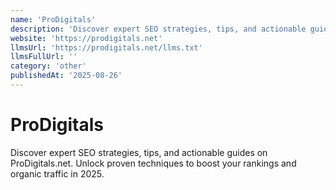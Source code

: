 ```yaml
---
name: 'ProDigitals'
description: 'Discover expert SEO strategies, tips, and actionable guides on ProDigitals.net. Unlock proven techniques to boost your rankings and organic traffic in 2025.'
website: 'https://prodigitals.net'
llmsUrl: 'https://prodigitals.net/llms.txt'
llmsFullUrl: ''
category: 'other'
publishedAt: '2025-08-26'
---
```


# ProDigitals

Discover expert SEO strategies, tips, and actionable guides on ProDigitals.net. Unlock proven techniques to boost your rankings and organic traffic in 2025.
